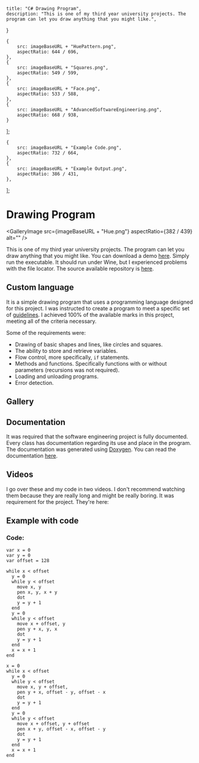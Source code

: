 
    title: "C# Drawing Program",
    description: "This is one of my third year university projects. The program can let you draw anything that you might like.",
}

    {
        src: imageBaseURL + "HuePattern.png",
        aspectRatio: 644 / 696,
    },
    {
        src: imageBaseURL + "Squares.png",
        aspectRatio: 549 / 599,
    },
    {
        src: imageBaseURL + "Face.png",
        aspectRatio: 533 / 588,
    },
    {
        src: imageBaseURL + "AdvancedSoftwareEngineering.png",
        aspectRatio: 668 / 938,
    }
];

    {
        src: imageBaseURL + "Example Code.png",
        aspectRatio: 732 / 664,
    },
    {
        src: imageBaseURL + "Example Output.png",
        aspectRatio: 386 / 431,
    },
];


<Container maxWidth="md">

# Drawing Program

<GalleryImage src={imageBaseURL + "Hue.png"} aspectRatio={382 / 439} alt="" />

This is one of my third year university projects. The program can let you draw anything that you might like. You can download a demo [here](/fun/ase/Advanced%20Software%20Engineering.exe). Simply run the executable. It should run under Wine, but I experienced problems with the file locator. The source available repository is [here](https://github.com/Rijndael1998/Advanced-Software-Engineering-Drawing-Project).

## Custom language
It is a simple drawing program that uses a programming language designed for this project. I was instructed to create a program to meet a specific set of [guidelines](/fun/ase/L6ASE2020assignmentSpec.pdf). I achieved 100% of the available marks in this project, meeting all of the criteria necessary.

Some of the requirements were:
 - Drawing of basic shapes and lines, like circles and squares.
 - The ability to store and retrieve variables.
 - Flow control, more specifically, <code>if</code> statements.
 - Methods and functions. Specifically functions with or without parameters (recursions was not required).
 - Loading and unloading programs.
 - Error detection.

## Gallery
<ImageGallery images={gallery} />

## Documentation
It was required that the software engineering project is fully documented. Every class has documentation regarding its use and place in the program. The documentation was generated using [Doxygen](https://github.com/doxygen/doxygen). You can read the documentation [here](/fun/ase/Advanced%20Software%20Engineering/Docs/html/index.html).

## Videos
I go over these and my code in two videos. 
I don't recommend watching them because they are really long and might 
be really boring. It was requirement for the project. They're here:
<YoutubeEmbed videoID="Mu8wZJZAwrU" />
<YoutubeEmbed videoID="R9EyubWpI3g" />

## Example with code
<ImageGallery images={example} />

### Code: 
```
var x = 0
var y = 0
var offset = 128

while x < offset 
  y = 0
  while y < offset 
    move x, y
    pen x, y, x + y
    dot
    y = y + 1
  end
  y = 0
  while y < offset 
    move x + offset, y
    pen y + x, y, x
    dot
    y = y + 1
  end
  x = x + 1
end

x = 0
while x < offset 
  y = 0
  while y < offset 
    move x, y + offset, 
    pen y + x, offset - y, offset - x
    dot
    y = y + 1
  end
  y = 0
  while y < offset 
    move x + offset, y + offset
    pen x + y, offset - x, offset - y
    dot
    y = y + 1
  end
  x = x + 1
end
```

</Container>